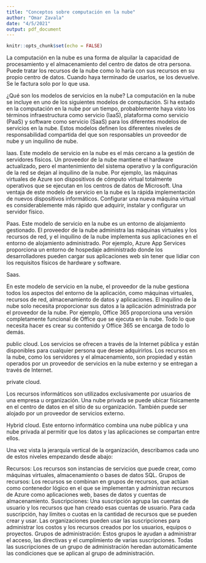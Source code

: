 ```yaml
---
title: "Conceptos sobre computación en la nube"
author: "Omar Zavala"
date: "4/5/2021"
output: pdf_document
---
```


```r
knitr::opts_chunk$set(echo = FALSE)
```
La computación en la nube es una forma de alquilar la capacidad de procesamiento y el almacenamiento del centro de datos de otra persona. Puede tratar los recursos de la nube como lo haría con sus recursos en su propio centro de datos. Cuando haya terminado de usarlos, se los devuelve. Se le factura solo por lo que usa.

¿Qué son los modelos de servicios en la nube?
La computación en la nube se incluye en uno de los siguientes modelos de computación. Si ha estado en la computación en la nube por un tiempo, probablemente haya visto los términos infraestructura como servicio (IaaS), plataforma como servicio (PaaS) y software como servicio (SaaS) para los diferentes modelos de servicios en la nube. Estos modelos definen los diferentes niveles de responsabilidad compartida del que son responsables un proveedor de nube y un inquilino de nube.

Iaas.
Este modelo de servicio en la nube es el más cercano a la gestión de servidores físicos. Un proveedor de la nube mantiene el hardware actualizado, pero el mantenimiento del sistema operativo y la configuración de la red se dejan al inquilino de la nube. Por ejemplo, las máquinas virtuales de Azure son dispositivos de cómputo virtual totalmente operativos que se ejecutan en los centros de datos de Microsoft. Una ventaja de este modelo de servicio en la nube es la rápida implementación de nuevos dispositivos informáticos. Configurar una nueva máquina virtual es considerablemente más rápido que adquirir, instalar y configurar un servidor físico.

Paas.
Este modelo de servicio en la nube es un entorno de alojamiento gestionado. El proveedor de la nube administra las máquinas virtuales y los recursos de red, y el inquilino de la nube implementa sus aplicaciones en el entorno de alojamiento administrado. Por ejemplo, Azure App Services proporciona un entorno de hospedaje administrado donde los desarrolladores pueden cargar sus aplicaciones web sin tener que lidiar con los requisitos físicos de hardware y software.

Saas.

En este modelo de servicio en la nube, el proveedor de la nube gestiona todos los aspectos del entorno de la aplicación, como máquinas virtuales, recursos de red, almacenamiento de datos y aplicaciones. El inquilino de la nube solo necesita proporcionar sus datos a la aplicación administrada por el proveedor de la nube. Por ejemplo, Office 365 proporciona una versión completamente funcional de Office que se ejecuta en la nube. Todo lo que necesita hacer es crear su contenido y Office 365 se encarga de todo lo demás.

public cloud.
Los servicios se ofrecen a través de la Internet pública y están disponibles para cualquier persona que desee adquirirlos. Los recursos en la nube, como los servidores y el almacenamiento, son propiedad y están operados por un proveedor de servicios en la nube externo y se entregan a través de Internet.

private cloud.

Los recursos informáticos son utilizados exclusivamente por usuarios de una empresa u organización. Una nube privada se puede ubicar físicamente en el centro de datos en el sitio de su organización. También puede ser alojado por un proveedor de servicios externo.

Hybrid cloud.
Este entorno informático combina una nube pública y una nube privada al permitir que los datos y las aplicaciones se compartan entre ellos.


Una vez vista la jerarquía vertical de la organización, describamos cada uno de estos niveles empezando desde abajo:

Recursos: Los recursos son instancias de servicios que puede crear, como máquinas virtuales, almacenamiento o bases de datos SQL.
Grupos de recursos: Los recursos se combinan en grupos de recursos, que actúan como contenedor lógico en el que se implementan y administran recursos de Azure como aplicaciones web, bases de datos y cuentas de almacenamiento.
Suscripciones: Una suscripción agrupa las cuentas de usuario y los recursos que han creado esas cuentas de usuario. Para cada suscripción, hay límites o cuotas en la cantidad de recursos que se pueden crear y usar. Las organizaciones pueden usar las suscripciones para administrar los costos y los recursos creados por los usuarios, equipos o proyectos.
Grupos de administración: Estos grupos le ayudan a administrar el acceso, las directivas y el cumplimiento de varias suscripciones. Todas las suscripciones de un grupo de administración heredan automáticamente las condiciones que se aplican al grupo de administración.
